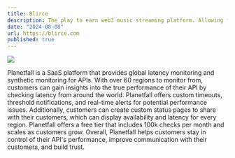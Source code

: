 ```yaml
---
title: Blirce
description: The play to earn web3 music streaming platform. Allowing fans to earn tokens and purchase artist nfts as they listen to their favorite artists from around the world.
date: "2024-08-08"
url: https://blirce.com
published: true
---
```


[![](/planetfall.png)](https://planetfall.io)

Planetfall is a SaaS platform that provides global latency monitoring and synthetic monitoring for APIs. With over 60 regions to monitor from, customers can gain insights into the true performance of their API by checking latency from around the world.
Planetfall offers custom timeouts, threshold notifications, and real-time alerts for potential performance issues. Additionally, customers can create custom status pages to share with their customers, which can display availability and latency for every region. Planetfall offers a free tier that includes 100k checks per month and scales as customers grow. Overall, Planetfall helps customers stay in control of their API's performance, improve communication with their customers, and build trust.
